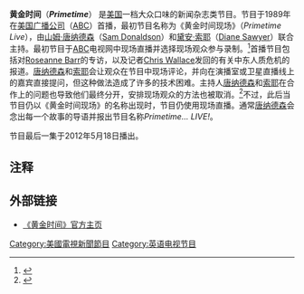 {{Infobox Television
| show_name = 黄金时间<br>Primetime
| image = 
| format = [[新闻杂志类节目|新闻杂志类节目]]
| runtime = 1 小时
| creator = [[鲁伊·阿利奇|鲁伊·阿利奇]]（[[Roone_Arledge|Roone Arledge]]）
| starring = [[黛安·索耶|黛安·索耶]]（[[Diane_Sawyer|Diane Sawyer]]）<br>[[Chris_Cuomo|Chris Cuomo]]<br>[[Cynthia_McFadden|Cynthia McFadden]]<br>[[John_Quiñones|John Quiñones]]<br>[[David_Muir|David Muir]]
| country = {{美国}}
| network = [[美国广播公司|美国广播公司]]（[[ABC|ABC]]）
| picture_format = [[480i|480i]] ([[SDTV|SDTV]])<br>[[720p|720p]] ([[HDTV|HDTV]]) <ref>{{Cite web |url=http://www.broadcastingcable.com/index.asp?layout=talkbackCommentsFull&talk_back_header_id=6551270&articleid=CA6589802 |title=EXCLUSIVE: ''World News'' Kicks Off HD Expansion at ABC - ''World News with Charles Gibson'' , ''Nightline'' to begin broadcasting in 720p HD Aug. 25. |accessdate=2009-01-28 |archive-date=2008-12-02 |archive-url=https://web.archive.org/web/20081202095405/http://www.broadcastingcable.com/index.asp?layout=talkbackCommentsFull&talk_back_header_id=6551270&articleid=CA6589802 |dead-url=no }}</ref>
| num_episodes = N/A 
| first_aired = 1989年8月3日
| last_aired = 2012年5月18日 
| imdb_id = 0096680
| tv_com_id = 25131
}}

'''黄金时间'''（'''''Primetime'''''） 是[[美国|美国]]一档大众口味的新闻杂志类节目。节目于1989年在[[美国广播公司|美国广播公司]]（[[ABC|ABC]]）首播，最初节目名称为《黄金时间现场》（''Primetime Live''），由[[山姆·唐纳德森|山姆·唐纳德森]]（[[Sam_Donaldson|Sam Donaldson]]）和[[黛安·索耶|黛安·索耶]]（[[Diane_Sawyer|Diane Sawyer]]）联合主持。最初节目于[[ABC|ABC]]电视网中现场直播并选择现场观众参与录制。<ref>{{Cite web |url=http://query.nytimes.com/gst/fullpage.html?res=950DE5D81239F937A3575BC0A96F948260&pagewanted=print |title=Review/Television; ABC News Offers Potpourri In 'Primetime Live' Debut |accessdate=2009-01-28 |archive-date=2007-05-23 |archive-url=https://web.archive.org/web/20070523234737/http://query.nytimes.com/gst/fullpage.html?res=950DE5D81239F937A3575BC0A96F948260&pagewanted=print |dead-url=no }}</ref>首播节目包括对[[Roseanne_Barr|Roseanne Barr]]的专访，以及记者[[Chris_Wallace|Chris Wallace]]发回的有关中东人质危机的报道。[[山姆·唐纳德森|唐纳德森]]和[[黛安·索耶|索耶]]会让观众在节目中现场评论，并向在演播室或卫星直播线上的嘉宾直接提问，但这种做法造成了许多的技术困难。主持人[[山姆·唐纳德森|唐纳德森]]和[[黛安·索耶|索耶]]在合作上的问题也导致他们最终分开，安排现场观众的方法也被取消。<ref>{{Cite web |url=http://archives.cjr.org/year/93/4/primetive.asp |title=Truth, Lies, and Videotape - ''PrimeTime Live'' and the Hidden Camera |accessdate=2009-01-28 |archive-date=2007-04-04 |archive-url=https://web.archive.org/web/20070404112827/http://archives.cjr.org/year/93/4/primetive.asp |dead-url=no }}</ref>不过，此后当节目仍以《黄金时间现场》的名称出现时，节目仍使用现场直播。通常[[山姆·唐纳德森|唐纳德森]]会念出每一个故事的导语并报出节目名称''Primetime... LIVE!''。

节目最后一集于2012年5月18日播出。

==注释==
<references/>

==外部链接==
*[http://abcnews.go.com/Primetime/ 《黄金时间》官方主页]{{Wayback|url=http://abcnews.go.com/Primetime/ |date=20110217161833 }}
{{ABCNetwork Shows (current and upcoming)}}

{{DEFAULTSORT:Primetime}}
[[Category:美國電視新聞節目|Category:美國電視新聞節目]]
[[Category:英语电视节目|Category:英语电视节目]]
